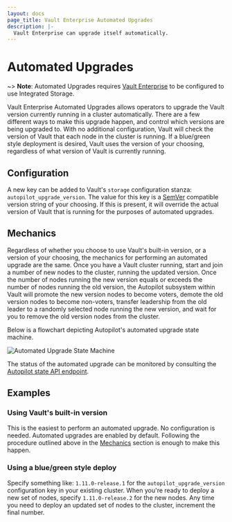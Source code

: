 ```yaml
---
layout: docs
page_title: Vault Enterprise Automated Upgrades
description: |-
  Vault Enterprise can upgrade itself automatically.
---
```


# Automated Upgrades

~> **Note**: Automated Upgrades requires [Vault Enterprise](https://www.hashicorp.com/products/vault/) to be 
configured to use Integrated Storage.

Vault Enterprise Automated Upgrades allows operators to upgrade the Vault version currently running in a cluster automatically. 
 There are a few different ways to make this upgrade happen,
and control which versions are being upgraded to. With no additional configuration,
Vault will check the version of Vault that each node in the cluster is running. If a blue/green
style deployment is desired, Vault uses the version of your choosing, regardless of
what version of Vault is currently running.

## Configuration
A new key can be added to Vault's `storage` configuration stanza: `autopilot_upgrade_version`.
The value for this key is a [SemVer](https://semver.org/) compatible version string of your choosing.
If this is present, it will override the actual version of Vault that is running for the purposes of
automated upgrades.

## Mechanics
Regardless of whether you choose to use Vault's built-in version, or a version of your choosing, the
mechanics for performing an automated upgrade are the same. Once you have a Vault cluster running,
start and join a number of new nodes to the cluster, running the updated version. Once the number of
nodes running the new version equals or exceeds the number of nodes running the old version, the
Autopilot subsystem within Vault will promote the new version nodes to become voters, demote the old
version nodes to become non-voters, transfer leadership from the old leader to a randomly selected
node running the new version, and wait for you to remove the old version nodes from the cluster.

Below is a flowchart depicting Autopilot's automated upgrade state machine.

![Automated Upgrade State Machine](/img/autopilot-automated-upgrade.png)

The status of the automated upgrade can be monitored by consulting the [Autopilot state API endpoint](/api-docs/system/storage/raftautopilot#get-cluster-state).

## Examples
### Using Vault's built-in version
This is the easiest to perform an automated upgrade. No configuration is needed. Automated upgrades
are enabled by default. Following the procedure outlined above in the [Mechanics](#mechanics) section
is enough to make this happen.

### Using a blue/green style deploy
Specify something like: `1.11.0-release.1` for the `autopilot_upgrade_version` configuration key in your
existing cluster. When you're ready to deploy a new set of nodes, specify `1.11.0-release.2` for the new
nodes. Any time you need to deploy an updated set of nodes to the cluster, increment the final number.
